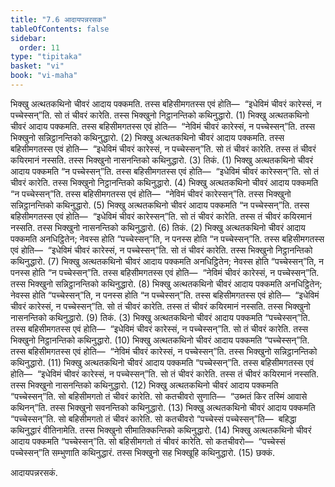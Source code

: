 ```yaml
---
title: "7.6 आदायपन्नरसक"
tableOfContents: false
sidebar:
  order: 11
type: "tipitaka"
basket: "vi"
book: "vi-maha"
---
```



<DynamicBreadcrumb />

<Division number="315" book="vi-maha">

<Paragraph number="1427" book="vi-maha">
भिक्खु अत्थतकथिनो चीवरं आदाय पक्कमति. तस्स बहिसीमगतस्स एवं होति—  “इधेविमं चीवरं कारेस्सं, न पच्चेस्सन्”ति. सो तं चीवरं कारेति. तस्स भिक्खुनो निट्ठानन्तिको कथिनुद्धारो. (1)
</Paragraph>

<Paragraph number="1428" book="vi-maha">
भिक्खु अत्थतकथिनो चीवरं आदाय पक्कमति. तस्स बहिसीमगतस्स एवं होति—  “नेविमं चीवरं कारेस्सं, न पच्चेस्सन्”ति. तस्स भिक्खुनो सन्निट्ठानन्तिको कथिनुद्धारो. (2)
</Paragraph>

<Paragraph number="1429" book="vi-maha">
भिक्खु अत्थतकथिनो चीवरं आदाय पक्कमति. तस्स बहिसीमगतस्स एवं होति—  “इधेविमं चीवरं कारेस्सं, न पच्चेस्सन्”ति. सो तं चीवरं कारेति. तस्स तं चीवरं कयिरमानं नस्सति. तस्स भिक्खुनो नासनन्तिको कथिनुद्धारो. (3)

</Paragraph>
</Division>

<Paragraph number="1430" type="center" book="vi-maha">
तिकं. (1)


</Paragraph>

<Paragraph number="1431" book="vi-maha">
भिक्खु अत्थतकथिनो चीवरं आदाय पक्कमति “न पच्चेस्सन्”ति. तस्स बहिसीमगतस्स एवं होति—  “इधेविमं चीवरं कारेस्सन्”ति. सो तं चीवरं कारेति. तस्स भिक्खुनो निट्ठानन्तिको कथिनुद्धारो. (4)
</Paragraph>

<Paragraph number="1432" book="vi-maha">
भिक्खु अत्थतकथिनो चीवरं आदाय पक्कमति “न पच्चेस्सन्”ति. तस्स बहिसीमगतस्स एवं होति—  “नेविमं चीवरं कारेस्सन्”ति. तस्स भिक्खुनो सन्निट्ठानन्तिको कथिनुद्धारो. (5)
</Paragraph>

<Paragraph number="1433" book="vi-maha">
भिक्खु अत्थतकथिनो चीवरं आदाय पक्कमति “न पच्चेस्सन्”ति. तस्स बहिसीमगतस्स एवं होति—  “इधेविमं चीवरं कारेस्सन्”ति. सो तं चीवरं कारेति. तस्स तं चीवरं कयिरमानं नस्सति. तस्स भिक्खुनो नासनन्तिको कथिनुद्धारो. (6)

</Paragraph>

<Paragraph number="1434" type="center" book="vi-maha">
तिकं. (2)


</Paragraph>

<Paragraph number="1435" book="vi-maha">
भिक्खु अत्थतकथिनो चीवरं आदाय पक्कमति अनधिट्ठितेन; नेवस्स होति “पच्चेस्सन्”ति, न पनस्स होति “न पच्चेस्सन्”ति. तस्स बहिसीमगतस्स एवं होति—  “इधेविमं चीवरं कारेस्सं, न पच्चेस्सन्”ति. सो तं चीवरं कारेति. तस्स भिक्खुनो निट्ठानन्तिको कथिनुद्धारो. (7)
</Paragraph>

<Paragraph number="1436" book="vi-maha">
भिक्खु अत्थतकथिनो चीवरं आदाय पक्कमति अनधिट्ठितेन; नेवस्स होति “पच्चेस्सन्”ति, न पनस्स होति “न पच्चेस्सन्”ति. तस्स बहिसीमगतस्स एवं होति—  “नेविमं चीवरं कारेस्सं, न पच्चेस्सन्”ति. तस्स भिक्खुनो सन्निट्ठानन्तिको कथिनुद्धारो. (8)
</Paragraph>

<Paragraph number="1437" book="vi-maha">
भिक्खु अत्थतकथिनो चीवरं आदाय पक्कमति अनधिट्ठितेन; नेवस्स होति “पच्चेस्सन्”ति, न पनस्स होति “न पच्चेस्सन्”ति. तस्स बहिसीमगतस्स एवं होति—  “इधेविमं चीवरं कारेस्सं, न पच्चेस्सन्”ति. सो तं चीवरं कारेति. तस्स तं चीवरं कयिरमानं नस्सति. तस्स भिक्खुनो नासनन्तिको कथिनुद्धारो. (9)

</Paragraph>

<Paragraph number="1438" type="center" book="vi-maha">
तिकं. (3)


</Paragraph>

<Paragraph number="1439" book="vi-maha">
भिक्खु अत्थतकथिनो चीवरं आदाय पक्कमति “पच्चेस्सन्”ति. तस्स बहिसीमगतस्स एवं होति—  “इधेविमं चीवरं कारेस्सं, न पच्चेस्सन्”ति. सो तं चीवरं कारेति. तस्स भिक्खुनो निट्ठानन्तिको कथिनुद्धारो. (10)
</Paragraph>

<Paragraph number="1440" book="vi-maha">
भिक्खु अत्थतकथिनो चीवरं आदाय पक्कमति “पच्चेस्सन्”ति. तस्स बहिसीमगतस्स एवं होति—  “नेविमं चीवरं कारेस्सं, न पच्चेस्सन्”ति. तस्स भिक्खुनो सन्निट्ठानन्तिको कथिनुद्धारो. (11)
</Paragraph>

<Paragraph number="1441" book="vi-maha">
भिक्खु अत्थतकथिनो चीवरं आदाय पक्कमति “पच्चेस्सन्”ति. तस्स बहिसीमगतस्स एवं होति—  “इधेविमं चीवरं कारेस्सं, न पच्चेस्सन्”ति. सो तं चीवरं कारेति. तस्स तं चीवरं कयिरमानं नस्सति. तस्स भिक्खुनो नासनन्तिको कथिनुद्धारो. (12)
</Paragraph>

<Paragraph number="1442" book="vi-maha">
भिक्खु अत्थतकथिनो चीवरं आदाय पक्कमति “पच्चेस्सन्”ति. सो बहिसीमगतो तं चीवरं कारेति. सो कतचीवरो सुणाति—  “उब्भतं किर तस्मिं आवासे कथिनन्”ति. तस्स भिक्खुनो सवनन्तिको कथिनुद्धारो. (13)
</Paragraph>

<Paragraph number="1443" book="vi-maha">
भिक्खु अत्थतकथिनो चीवरं आदाय पक्कमति “पच्चेस्सन्”ति. सो बहिसीमगतो तं चीवरं कारेति. सो कतचीवरो “पच्चेस्सं पच्चेस्सन्”ति—  बहिद्धा कथिनुद्धारं वीतिनामेति. तस्स भिक्खुनो सीमातिक्कन्तिको कथिनुद्धारो. (14)
</Paragraph>

<Paragraph number="1444" book="vi-maha">
भिक्खु अत्थतकथिनो चीवरं आदाय पक्कमति “पच्चेस्सन्”ति. सो बहिसीमगतो तं चीवरं कारेति. सो कतचीवरो—  “पच्चेस्सं पच्चेस्सन्”ति सम्भुणाति कथिनुद्धारं. तस्स भिक्खुनो सह भिक्खूहि कथिनुद्धारो. (15)

</Paragraph>

<Paragraph number="1445" type="center" book="vi-maha">
छक्कं.

  
आदायपन्नरसकं.
</Paragraph>